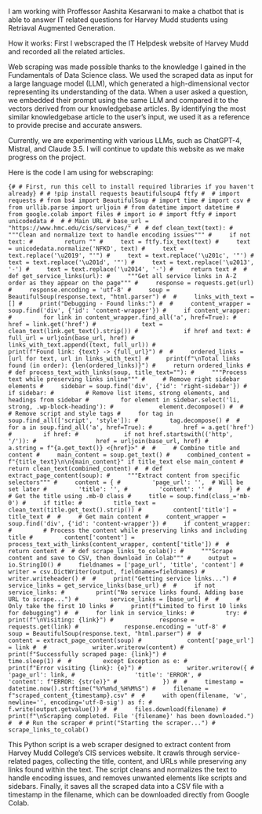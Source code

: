 I am working with Proffessor Aashita Kesarwani to make a chatbot that is able to answer IT related questions for Harvey Mudd students using Retriaval Augmented Generation.

How it works: First I webscraped the IT Helpdesk website of Harvey Mudd and recorded all the related articles.

Web scraping was made possible thanks to the knowledge I gained in the Fundamentals of Data Science class. We used the scraped data as input for a large language model (LLM), which generated a high-dimensional vector representing its understanding of the data. When a user asked a question, we embedded their prompt using the same LLM and compared it to the vectors derived from our knowledgebase articles. By identifying the most similar knowledgebase article to the user’s input, we used it as a reference to provide precise and accurate answers.

Currently, we are experimenting with various LLMs, such as ChatGPT-4, Mistral, and Claude 3.5. I will continue to update this website as we make progress on the project.

Here is the code I am using for webscraping:

```{# # First, run this cell to install required libraries if you haven't already}
# # !pip install requests beautifulsoup4 ftfy
# 
# import requests
# from bs4 import BeautifulSoup
# import time
# import csv
# from urllib.parse import urljoin
# from datetime import datetime
# from google.colab import files
# import io
# import ftfy
# import unicodedata
# 
# # Main URL
# base_url = "https://www.hmc.edu/cis/services/"
# 
# def clean_text(text):
#     """Clean and normalize text to handle encoding issues"""
#     if not text:
#         return ""
#     text = ftfy.fix_text(text)
#     text = unicodedata.normalize('NFKD', text)
#     text = text.replace('\u2019', "'")
#     text = text.replace('\u201c', '"')
#     text = text.replace('\u201d', '"')
#     text = text.replace('\u2013', '-')
#     text = text.replace('\u2014', '-')
#     return text
# 
# def get_service_links(url):
#     """Get all service links in A-Z order as they appear on the page"""
#     response = requests.get(url)
#     response.encoding = 'utf-8'
#     soup = BeautifulSoup(response.text, "html.parser")
# 
#     links_with_text = []
#     print("Debugging - Found links:")
# 
#     content_wrapper = soup.find('div', {'id': 'content-wrapper'})
#     if content_wrapper:
#         for link in content_wrapper.find_all('a', href=True):
#             href = link.get('href')
#             text = clean_text(link.get_text().strip())
#             if href and text:
#                 full_url = urljoin(base_url, href)
#                 links_with_text.append((text, full_url))
#                 print(f"Found link: {text} -> {full_url}")
# 
#     ordered_links = [url for text, url in links_with_text]
#     print(f"\nTotal links found (in order): {len(ordered_links)}")
#     return ordered_links
# 
# def process_text_with_links(soup, title_text=""):
#     """Process text while preserving links inline"""
#     # Remove right sidebar elements
#     sidebar = soup.find('div', {'id': 'right-sidebar'})
#     if sidebar:
#         # Remove list items, strong elements, and headings from sidebar
#         for element in sidebar.select('li, strong, .wp-block-heading'):
#             element.decompose()
# 
#     # Remove script and style tags
#     for tag in soup.find_all(['script', 'style']):
#         tag.decompose()
# 
#     for a in soup.find_all('a', href=True):
#         href = a.get('href')
#         if href:
#             if not href.startswith(('http', '/')):
#                 href = urljoin(base_url, href)
#             a.string = f"{a.get_text()} <{href}>"
# 
#     # Combine title and content
#     main_content = soup.get_text()
#     combined_content = f"{title_text}\n\n{main_content}" if title_text else main_content
#     return clean_text(combined_content)
# 
# def extract_page_content(soup):
#     """Extract content from specific selectors"""
#     content = {
#         'page_url': '',  # Will be set later
#         'title': '',
#         'content': ''
#     }
# 
#     # Get the title using .mb-0 class
#     title = soup.find(class_='mb-0')
#     if title:
#         title_text = clean_text(title.get_text().strip())
#         content['title'] = title_text
# 
#     # Get main content
#     content_wrapper = soup.find('div', {'id': 'content-wrapper'})
#     if content_wrapper:
#         # Process the content while preserving links and including title
#         content['content'] = process_text_with_links(content_wrapper, content['title'])
# 
#     return content
# 
# def scrape_links_to_colab():
#     """Scrape content and save to CSV, then download in Colab"""
#     output = io.StringIO()
#     fieldnames = ['page_url', 'title', 'content']
#     writer = csv.DictWriter(output, fieldnames=fieldnames)
#     writer.writeheader()
# 
#     print("Getting service links...")
#     service_links = get_service_links(base_url)
# 
#     if not service_links:
#         print("No service links found. Adding base URL to scrape...")
#         service_links = [base_url]
# 
#     # Only take the first 10 links
#     print(f"Limited to first 10 links for debugging")
# 
#     for link in service_links:
#         try:
#             print(f"\nVisiting: {link}")
#             response = requests.get(link)
#             response.encoding = 'utf-8'
#             soup = BeautifulSoup(response.text, "html.parser")
# 
#             content = extract_page_content(soup)
#             content['page_url'] = link
# 
#             writer.writerow(content)
#             print(f"Successfully scraped page: {link}")
#             time.sleep(1)
# 
#         except Exception as e:
#             print(f"Error visiting {link}: {e}")
#             writer.writerow({
#                 'page_url': link,
#                 'title': 'ERROR',
#                 'content': f"ERROR: {str(e)}"
#             })
# 
#     timestamp = datetime.now().strftime("%Y%m%d_%H%M%S")
#     filename = f"scraped_content_{timestamp}.csv"
# 
#     with open(filename, 'w', newline='', encoding='utf-8-sig') as f:
#         f.write(output.getvalue())
# 
#     files.download(filename)
#     print(f"\nScraping completed. File '{filename}' has been downloaded.")
# 
# # Run the scraper
# print("Starting the scraper...")
# scrape_links_to_colab() 
```

This Python script is a web scraper designed to extract content from Harvey Mudd College's CIS services website. It crawls through service-related pages, collecting the title, content, and URLs while preserving any links found within the text. The script cleans and normalizes the text to handle encoding issues, and removes unwanted elements like scripts and sidebars. Finally, it saves all the scraped data into a CSV file with a timestamp in the filename, which can be downloaded directly from Google Colab.
